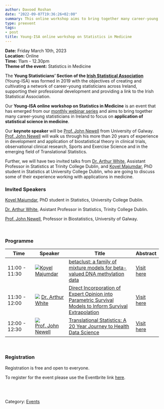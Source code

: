 ```yaml
---
author: Davood Roshan
date: "2022-09-07T19:36:26+02:00"
summary: This online workshop aims to bring together many career-young statisticians in Ireland to focus on application of statistics in medicine.
type: preevent
tags:
- post
title: Young-ISA online workshop on Statistics in Medicine
---
```


**Date:** Friday March 10th, 2023 <br>
**Location:** Online <br>
**Time:** 11am - 12.30pm <br>
**Theme of the event:** Statistics in Medicine <br>

The **Young Statisticians' Section of the <a href="https://istat.ie/" target="_blank">Irish Statistical Association**</a> (Young-ISA) was formed in 2019 with the objectives of creating and cultivating a network of career-young statisticians across Ireland, supporting their professional development and providing a link to the Irish Statistical Association.</p>

Our **Young-ISA online workshop on Statistics in Medicine** is an event that has emerged from our [monthly webinar series](/webinars) and aims to bring together many career-young statisticians in Ireland to focus on **application of statistical science in medicine**. 

Our **keynote speaker** will be [Prof. John Newell](https://www.universityofgalway.ie/our-research/people/mathematics-statistics-and-applied-mathematics/johnnewell/) from University of Galway. [Prof. John Newell](https://www.universityofgalway.ie/our-research/people/mathematics-statistics-and-applied-mathematics/johnnewell/) will walk us through his more than 20 years of experience in development and application of biostatistical theory in clinical trials, observational clinical research, Sports and Exercise Science and in the emerging field of Translational Statistics.

Further, we will have two invited talks from [Dr. Arthur White](https://www.tcd.ie/research/profiles/?profile=arwhite), Assistant Professor in Statistics at Trinity College Dublin, and [Koyel Majumdar](https://www.linkedin.com/in/koyel-majumdar-0b261b154/?originalSubdomain=ie), PhD student in Statistics at University College Dublin, who are going to discuss some of their experience working with applications in medicine.

### Invited Speakers

[Koyel Majumdar](https://www.linkedin.com/in/koyel-majumdar-0b261b154/?originalSubdomain=ie), PhD student in Statistics, University College Dublin. <br>

[Dr. Arthur White](https://www.tcd.ie/research/profiles/?profile=arwhite), Asistant Professor in Statistics, Trinity College Dublin. <br>

[Prof. John Newell](https://www.universityofgalway.ie/our-research/people/mathematics-statistics-and-applied-mathematics/johnnewell/), Professor in Biostatistics, University of Galway. <br>

<br>

### Programme

| Time          |      Speaker      | Title                                                                      | Abstract           |
|-----------------------------|------------------------------------|-----------------------------------------------------------------------|-----------------------|
| 11:00 - 11:30 |[<img src="/webinars/posts/image/pic_Koyel_Majumdar.png">](https://www.linkedin.com/in/koyel-majumdar-0b261b154/?originalSubdomain=ie)[Koyel Majumdar](https://www.linkedin.com/in/koyel-majumdar-0b261b154/?originalSubdomain=ie) |  [betaclust: a family of mixture models for beta-valued DNA methylation data](/webinars/posts/2023-03-10-webinar_day_koyelmajumdar/)  |[Visit here](/webinars/posts/2023-03-10-webinar_day_koyelmajumdar/) |
| 11:30 - 12:00 | [<img src="/webinars/posts/image/pic_Arthur_White.png">](https://www.tcd.ie/research/profiles/?profile=arwhite) [Dr. Arthur White](https://www.tcd.ie/research/profiles/?profile=arwhite)     | [Direct Incorporation of Expert Opinion into Parametric Survival Models to Inform Survival Extrapolation](/webinars/posts/2023-03-10-webinar_day_arthur_white/) |[Visit here](/webinars/posts/2023-03-10-webinar_day_arthur_white/) |
| 12:00 - 12:30 |[<img src="/webinars/posts/image/pic_John_Newell.png">](https://www.universityofgalway.ie/our-research/people/mathematics-statistics-and-applied-mathematics/johnnewell/)  [Prof. John Newell](https://www.universityofgalway.ie/our-research/people/mathematics-statistics-and-applied-mathematics/johnnewell/) | [Translational Statistics: A 20 Year Journey to Health Data Science](/webinars/posts/2023-03-10-webinar_day_johnnewell/) |[Visit here](/webinars/posts/2023-03-10-webinar_day_johnnewell/) |

<br>

### Registration
Registration is free and open to everyone.

To register for the event please use the Eventbrite link [here](https://www.eventbrite.ie/e/y-isa-online-workshop-on-statistics-in-medicine-tickets-545951665127).


<br>
<br>

Category: [<u>Events</u>](/events/)